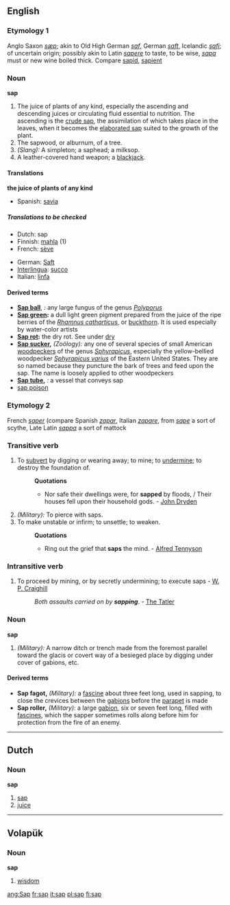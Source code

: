 == English ==
=== Etymology 1 ===
Anglo Saxon ''[[sæp]]''; akin to Old High German ''[[saf]]'', German ''[[saft]]'', Icelandic ''[[safi]]''; of uncertain origin; possibly akin to Latin ''[[sapere]]'' to taste, to be wise, ''[[sapa]]'' must or new wine boiled thick. Compare [[sapid]], [[sapient]]
=== Noun ===
'''sap'''
# The juice of plants of any kind, especially the ascending and descending juices or circulating fluid essential to nutrition.  The ascending is the [[crude sap]], the assimilation of which takes place in the leaves, when it becomes the [[elaborated sap]] suited to the growth of the plant.
# The sapwood, or alburnum, of a tree.
# ''(Slang):'' A simpleton; a saphead; a milksop. 
# A leather-covered hand weapon; a [[blackjack]].
==== Translations ====
'''the juice of plants of any kind'''
{{top}}
*Spanish: [[savia]] 
{{mid}}
{{bottom}}
===== Translations to be checked =====
{{checktrans}}
{{top}}
*Dutch: sap {{n}}
*Finnish: [[mahla]] (1)
*French: [[sève]] {{f}}
{{mid}}
*German: [[Saft]] {{m}}
*[[Interlingua]]: [[succo]]
*Italian: [[linfa]] 
{{bottom}}

==== Derived terms ====
*'''[[Sap ball]]''', ''{{botany}}:'' any large fungus of the genus ''[[Polyporus]]''
*'''[[Sap green]]:''' a dull light green pigment prepared from the juice of the ripe berries of the ''[[Rhamnus catharticus]]'', or [[buckthorn]]. It is used especially by water-color artists
*'''[[Sap rot]]:''' the dry rot. See under [[dry]]
*'''[[Sap sucker]],''' ''(Zoölogy):'' any one of several species of small American [[woodpeckers]] of the genus ''[[Sphyrapicus]]'', especially the yellow-bellied woodpecker ''[[Sphyrapicus varius]]'' of the Eastern United States. They are so named because they puncture the bark of trees and feed upon the sap. The name is loosely applied to other woodpeckers
*'''[[Sap tube]],''' ''{{botany}}:'' a vessel that conveys sap
*[[sap poison]]

=== Etymology 2 ===
French ''[[saper]]'' (compare Spanish ''[[zapar]]'', Italian ''[[zapare]]'', from ''[[sape]]'' a sort of scythe, Late Latin ''[[sappa]]'' a sort of mattock
=== Transitive verb ===
{{en-infl-reg-consonant|sap||p}}
# To [[subvert]] by digging or wearing away; to mine; to [[undermine]]; to destroy the foundation of.
#:'''Quotations'''
#:*Nor safe their dwellings were, for '''sapped''' by floods, / Their houses fell upon their household gods. - [[John Dryden]]
# ''(Military):'' To pierce with saps.
# To make unstable or infirm; to unsettle; to weaken.
#:'''Quotations'''
#:*Ring out the grief that '''saps''' the mind. - [[Alfred Tennyson]]

=== Intransitive verb ===
{{en-infl-reg-consonant|sap||p}}
# To proceed by mining, or by secretly undermining; to execute saps - [[W. P. Craighill]]
#: ''Both assaults carried on by '''sapping'''''. - [[The Tatler]]

=== Noun ===
'''sap'''
# ''(Military):'' A narrow ditch or trench made from the foremost parallel toward the glacis or covert way of a besieged place by digging under cover of gabions, etc.

==== Derived terms ====
*'''Sap fagot,''' ''(Military):'' a [[fascine]] about three feet long, used in sapping, to close the crevices between the [[gabions]] before the [[parapet]] is made
*'''Sap roller,''' ''(Military):'' a large [[gabion]], six or seven feet long, filled with [[fascine]]s, which the sapper sometimes rolls along before him for protection from the fire of an enemy.

----

== Dutch ==
=== Noun ===
'''sap''' {{n}}
# [[sap]]
# [[juice]]

----

== Volapük ==
=== Noun ===
'''sap'''
# [[wisdom]]


[[ang:Sap]]
[[fr:sap]]
[[it:sap]]
[[pl:sap]]
[[fi:sap]]